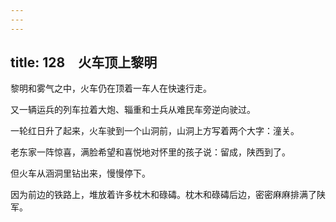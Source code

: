 ```yaml
---
---
---
```

title: 128　火车顶上黎明
---




黎明和雾气之中，火车仍在顶着一车人在快速行走。

又一辆运兵的列车拉着大炮、辎重和士兵从难民车旁逆向驶过。

一轮红日升了起来，火车驶到一个山洞前，山洞上方写着两个大字：潼关。

老东家一阵惊喜，满脸希望和喜悦地对怀里的孩子说：留成，陕西到了。

但火车从涵洞里钻出来，慢慢停下。

因为前边的铁路上，堆放着许多枕木和碌碡。枕木和碌碡后边，密密麻麻排满了陕军。